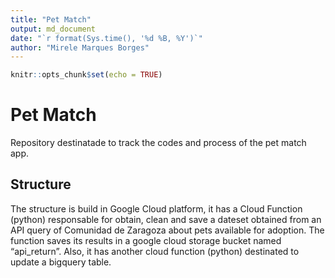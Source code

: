 ```yaml
---
title: "Pet Match"
output: md_document
date: "`r format(Sys.time(), '%d %B, %Y')`"
author: "Mirele Marques Borges"
---
```


```r
knitr::opts_chunk$set(echo = TRUE)
```

# Pet Match

Repository destinatade to track the codes and process of the pet match app.


## Structure

The structure is build in Google Cloud platform, it has a Cloud Function (python) responsable for obtain, clean and save a dateset obtained from an API query of Comunidad de Zaragoza about pets available for adoption. The function saves its results in a google cloud storage bucket named "api_return". Also, it has another cloud function (python) destinated to update a bigquery table.






